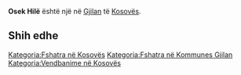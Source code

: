 {{Fshat në 
 | Emri                = Osek Hilë
 | EmriAlt                = 
 | NAME_SHORT_FORM=      
 | NAME_GENERIC=      
 | NAME_SORT_NAME_RO=      OSEKHILE
 | FULL_NAME_RO = Osek Hilë
 | FULL_NAME_ND_RO=Osek Hile
 | SORT_NAME_RG=OSEKHILE
 | FULL_NAME_RG=Osek Hilë
 | FULL_NAME_ND_RG=Osek Hile
 | SRP_NAME_SHORT_FORM=      
 | SRP_NAME_GENERIC=      
 | SRP_NAME_SORT_NAME_RO=      
 | SRP_FULL_NAME_RO = 
 | SRP_FULL_NAME_ND_RO=
 | SRP_SORT_NAME_RG=
 | SRP_FULL_NAME_RG=
 | SRP_FULL_NAME_ND_RG=
 | Emri (Rasa dhanore) = 
 | Figura              = 
 | Shteti              = Kosovo
 | Komuna              = Gjilan
 | Kodi postar         = 
 | Sipërfaqja          = 

 | Popullsia           = 

 | Regj. i popullsisë  = 
 | Dend. e popullsisë  = 
 | Faqja zyrtare       = 
 <!--- Koordinatat ----> 
 | Gjerësia            = 42.414722
 | Gjatësia            = 20.391667
 | Lartësia            = 
}}
'''Osek Hilë''' është një [[]] në [[Gjilan]] të [[Kosovës]].

<!-- == Gjeografia == -->
<!-- == Historia == -->
<!-- == Demografia == -->
== Shih edhe ==
{{Komuna Gjilan}}
{{Kosovo-Administrata-Cung}}

[[Kategoria:Fshatra në Kosovës]]
[[Kategoria:Fshatra në Kommunes Gjilan]]
[[Kategoria:Vendbanime në Kosovës]]